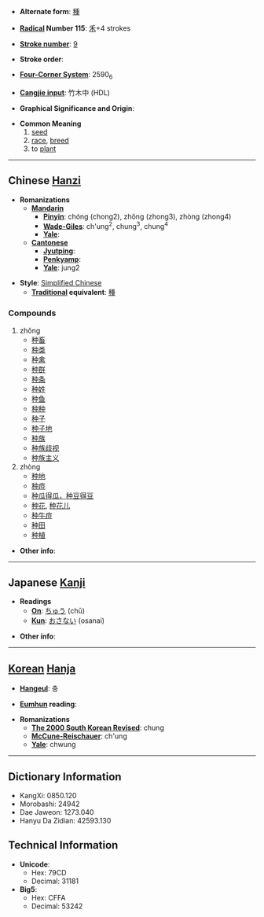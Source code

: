 * '''Alternate form''': [[種]]

* '''[[Wiktionary:Chinese radical index| Radical]] Number 115''': [[Wiktionary:Chinese radical index 禾|禾]]+4 strokes

* '''[[Wiktionary:Chinese total strokes index|Stroke number]]''': [[Wiktionary:Chinese total strokes index 9|9]]

* '''Stroke order''': 

* '''[[Wiktionary:Chinese four corner index|Four-Corner System]]''': 2590<sub>6</sub>

* '''[[Wiktionary:Chinese Cangjie index|Cangjie input]]''': 竹木中 (HDL)

* '''Graphical Significance and Origin''': 

* '''Common Meaning'''
*# [[seed]]
*# [[race]], [[breed]]
*# to [[plant]]


----

== Chinese [[Hanzi]] ==

* '''Romanizations'''
** '''[[Mandarin]]'''
*** '''[[Pinyin]]''': chóng (chong2), zhǒng (zhong3), zhòng (zhong4)
*** '''[[Wade-Giles]]''': ch'ung<sup>2</sup>, chung<sup>3</sup>, chung<sup>4</sup>
*** '''[[Yale]]''': 
** '''[[Cantonese]]'''
*** '''[[Jyutping]]''':
*** '''[[Penkyamp]]''': 
*** '''[[Yale]]''': jung2

* '''Style''': [[Simplified Chinese]] 
** '''[[Traditional Chinese|Traditional]] equivalent''': [[種]]

===Compounds===
#zhǒng
#*[[种畜]]
#*[[种类]]
#*[[种禽]]
#*[[种群]]
#*[[种条]]
#*[[种姓]]
#*[[种鱼]]
#*[[种种]]
#*[[种子]]
#*[[种子地]]
#*[[种族]]
#*[[种族歧视]]
#*[[种族主义]]
#zhòng
#*[[种地]]
#*[[种痘]]
#*[[种瓜得瓜，种豆得豆]]
#*[[种花]], [[种花儿]]
#*[[种牛痘]]
#*[[种田]]
#*[[种植]]

* '''Other info''': 

----

== Japanese [[Kanji]] ==

* '''Readings'''
** '''[[On]]''': [[ちゅう]] (chū)
** '''[[Kun]]''': [[おさない]] (osanai)

* '''Other info''':  

----

== [[Korean]] [[Hanja]] ==

* '''[[Hangeul]]''': 충

* '''[[Eumhun]] reading''': 

* '''Romanizations'''
** '''[[The 2000 South Korean Revised Romanization|The 2000 South Korean Revised]]''': chung
** '''[[McCune-Reischauer]]''': ch'ung
** '''[[Yale]]''': chwung

----

== Dictionary Information ==

* KangXi: 0850.120
* Morobashi: 24942
* Dae Jaweon: 1273.040
* Hanyu Da Zidian: 42593.130

== Technical Information ==

* '''Unicode''':
** Hex: 79CD
** Decimal: 31181
* '''Big5''':
** Hex: CFFA
** Decimal: 53242